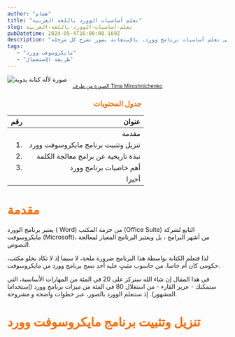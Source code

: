 ```yaml
---
author: "هشام"
title: "تعلم أساسيات الوورد باللغة العربية"
slug: تعلم-أساسيات-الوورد-باللغة-العربية
pubDatetime: 2024-05-4T16:00:00.169Z
description: "في هذا المقال سنساعدك -إن شاء الله- على تعلم أساسيات برنامج وورد، بالإستعانة بصور تشرح كل مرحلة"
tags:
   - "مايكروسوفت وورد"
   - "طريقة الاٍستعمال"
---
```


![صورة لألة كتابة يدوية ](@assets/images/learn-word-essentials-in-arabic/cover.jpg)
<small style="display:inherit;text-align:center">
  <a href="https://www.pexels.com/photo/a-woman-typing-on-a-laptop-5717206/">الصورة من طرف Tima Miroshnichenko</a>
</small>
<h3 style="color:#FF6B01!important;text-align:center;">  جدول المحتويات</h3>

| رقم | عنوان |
| ---: | ------: |
|   |مقدمة |
| 1.  |  تنزيل وتثبيت برنامج مايكروسوفت وورد |
| 2.  | نبذة تاريخية عن برامج معالجة الكلمة|
| 3.  | أهم خاصيات برنامج وورد |
|  | أخيرا |


<h1 style="color:#FF6B01!important"> مقدمة</h1>
<p dir="rlt">
  يعتبر برنامج الوورد ( Word) من حزمة المكتب  (Office Suite) التابع لشركة مايكروسوفت (Microsoft)، من أشهر البرامج   <InPostCustomLink href={"https://ata3alam.com/posts/%D9%85%D8%A7-%D9%87%D9%88-%D8%A8%D8%B1%D9%86%D8%A7%D9%85%D8%AC-%D9%88%D9%88%D8%B1%D8%AF"} linkTitle={"المعالجة للكلمة"}/> ، بل ويعتبر البرنامج المعيار لمعالجة   النصوص.
</p>
<p dir={"rlt"}>
  لذا فتعلم الكتابة بواسطة هذا البرنامج ضرورة ملحة، لا سيما إذ لا تكاد يخلو مكتب، حكومي كان أم خاصا، من حاسوب مثبتٍ عليه أحد نسح برنامج وورد من مايكروسوفت.
</p>
<p dir={"rlt"}>
  في هذا المقال إن شاء الله سنركز على 20 في المئة من المهارات الأساسية، التي ستمكنك - عزيز القارء - من استغلال 80 في المئة من ميزات برنامج وورد (إستخداما <InPostCustomLink href={"https://ar.wikipedia.org/wiki/%D9%85%D8%A8%D8%AF%D8%A3_%D8%A8%D8%A7%D8%B1%D9%8A%D8%AA%D9%88#:~:text=%D9%8A%D9%82%D9%88%D9%84%20%D9%85%D8%A8%D8%AF%D8%A3%20%D8%A8%D8%A7%D8%B1%D9%8A%D8%AA%D9%88%20%D8%A3%D9%86%2080,%D8%8C%20%D9%8A%D9%85%D9%84%D9%83%D9%87%D8%A7%2020%25%20%D9%85%D9%86%20%D8%A7%D9%84%D8%B3%D9%83%D8%A7%D9%86.&text=%D9%81%D9%8A%D9%84%D9%81%D8%B1%D9%8A%D8%AF%D9%88%20%D8%A8%D8%A7%D8%B1%D9%8A%D8%AA%D9%88%D8%8C%20%D9%85%D8%AE%D8%AA%D8%B1%D8%B9%20%D9%85%D8%A8%D8%AF%D8%A3%20%D8%A8%D8%A7%D8%B1%D9%8A%D8%AA%D9%88."} linkTitle={"مبدأ باريتو"}/> المشهور). إذ ستتعلم الوورد بالصور، عبر خطوات واضحة و مشروحة.
</p>

<h1 style="color:#FF6B01!important"> تنزيل وتثبيت برنامج مايكروسوفت وورد  </h1>